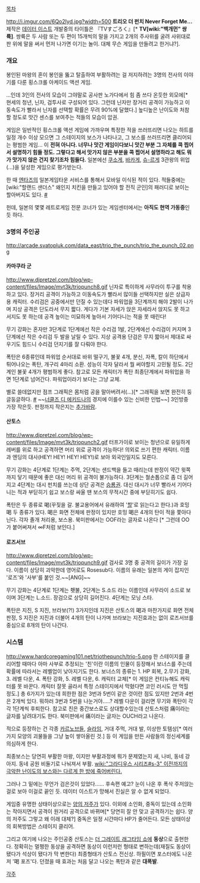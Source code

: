 [[목차]]

http://i.imgur.com/6Qo2Iyd.jpg?width=500
{{{#!html
<script type="text/javascript" src="http://ext.nicovideo.jp/thumb_watch/sm6067582"></script><noscript><a href="http://www.nicovideo.jp/watch/sm6067582">【ニコニコ動画】トリオ・ザ・パンチ１／２</a></noscript>
}}}
{{{#!html
<script type="text/javascript" src="http://ext.nicovideo.jp/thumb_watch/sm6067694"></script><noscript><a href="http://www.nicovideo.jp/watch/sm6067694">【ニコニコ動画】トリオ・ザ・パンチ２／２
</a></noscript>
}}}
'''트리오 더 펀치 Never Forget Me...''' 제작은 [[데이터 이스트]]
개발중의 타이틀은 『TVすごろく』[* '''TV[wiki:"백개먼" 쌍륙]'''. 쌍륙은 두 사람 또는 두 편이 15개씩의 말을 가지고 2개의 주사위를 굴려 사위대로 판 위에 말을 써서 먼저 나가면 이기는 놀이. 대체 무슨 게임을 만들려고 한거냐?].

=== 개요 ===
봉인된 마왕의 혼이 봉인을 뚫고 탈출하여 부활하려는 걸 저지하려는 3명의 전사의 이야기를 다룬 횡스크롤 아케이드 액션 게임.

...인데 3인의 전사의 모습이 그야말로 공사판 노가다에서 힘 좀 쓰다 온듯한 외모에[* 현세의 청년, 닌자, 검투사로 구성되어 있다. 그런데 닌자만 장거리 공격이 가능하고 이동속도가 빨라서 닌자를 선택할 확률은 무려 90%에 달했다.] 높디높은 난이도와 처참할 정도로 맛간 센스를 보여주는 적들의 모습이 압권.

게임은 일반적인 횡스크롤 액션 게임에 가까우며 특정한 적을 쓰러뜨리면 나오는 하트를 일정 개수 이상 모으면 그 스테이지의 보스가 나타나고, 그 보스를 쓰러뜨리면 클리어되는 평범한 게임… 이 '''전혀 아니다. 너무나 맛간 게임이다보니 맛간 부분 그 자체를 콕 찝어서 설명하기 힘들 정도. 그렇다고 해서 맛가지 않은 부분을 콕 찝어서 설명하라고 해도 뭐가 맛가지 않은 건지 찾기조차 힘들다.''' 일본에선 [[쿠소게]], [[바카게]], [[슈-르]]게 3관왕의 위업(...)을 달성한 게임으로 평가받는다.

한 때 [[엔타즈]]의 일본게임타운 서비스를 통해서 모바일 이식된 적이 있다.
적들중에는 [wiki:"할랜드 샌더스" 왜인지 치킨을 만들고 있어야 할 전직 군인]의 패러디로 보이는 할아버지도 있다. [http://www.spriters-resource.com/arcade/triothepunch/sheet/59383/ #]

헌데, 일본의 몇몇 레트로게임 전문 코너가 있는 게임센터에서는 '''아직도 현역 가동중'''인듯 하다.

=== 3명의 주인공 ===
http://arcade.svatopluk.com/data_east/trio_the_punch/trio_the_punch_02.png
==== 카마쿠라 군 ====
http://www.djpretzel.com/blog/wp-content/files/Image/mvt3k/triopunch8.gif
닌자로 특이하게 사무라이 투구를 착용하고 있다. 장거리 공격이 가능하고 이동속도가 빨라서 많이들 선택하지만 실은 상급자용 캐릭터. 수리검은 공중에서만 던질 수 있는데다 파워업을 3단계까지 해야 2발이 나가며 지상 공격은 단도라서 무지 짧다. 게다가 기본 자세가 앉은 자세라서 앉지도 못 하고 서지도 못 하는데 공격 높이는 미묘하게 높아서 기어다니는 적을 못 때린다!

무기 강화는 혼자만 3단계로 1단계에선 작은 수리검 1발, 2단계에선 수리검이 커지며 3단계에선 작은 수리검 두 발을 날릴 수 있다. 지상 공격용 단검은 무지 짧아서 제대로 싸우기도 힘드니 수리검 던지기를 잘 다뤄야 한다.

폭탄은 6종류인데 파워업 순서대로 바위 떨구기, 불꽃 4개, 분신, 자폭, 칼이 하단에서 튀어나오는 폭탄, 개구리 4마리 소환. 성능이 각자 달라서 뭘 써야할지 고민될 정도. 2단계인 불꽃 4개가 평범하게 좋다. 참고로 모든 캐릭터가 폭탄 최종단계에서 파워업을 하면 1단계로 넘어간다. 파워업이라기 보다는 그냥 교체.

별로 쓸데없지만 점프 그래픽은 몸처럼 공을 말아버려서(...)[* 그래픽을 보면 완전히 둥글둥글하다. [http://www.spriters-resource.com/arcade/triothepunch/sheet/59379/ #] ~~[[너클즈 디 에키드나]]의 경지에 이를수 있는 신비한 인법~~] 3인방중 가장 작은듯. 판정까지 작은지는 [[추가바람]].
==== 산토스 ====
http://www.djpretzel.com/blog/wp-content/files/Image/mvt3k/triopunch2.gif
터프가이로 보이는 청년으로 유일하게 레버를 위로 하고 공격하면 머리 위로 공격이 가능하다! 의외로 쓰기 편한 캐릭터. 이름과 엔딩의 대사(HEY! HEY! HEY! HEY!)로 보아 외국인일지도 모른다.

무기 강화는 4단계로 1단계는 주먹, 2단계는 샌드백을 들고 때리는데 판정이 약간 윗쪽까지 닿기 때문에 좋은 대신 머리 위 공격이 불가능하다. 3단계는 철손톱으로 좀 더 길어지고 4단계는 대시 펀치를 쓰는데 상단 공격은 [[승룡권]]. 대신 대시가 너무 빨라서 기어다니는 적과 부딛히기 쉽고 보스랑 싸울 땐 보스의 무적시간 중에 부딛히기도 쉽다.

폭탄은 두 종류로 喝(꾸짖을 갈. 불교용어에서 유래하여 '[[할]]'로 읽는다고 한다.)과 호밍 喝 두 종류가 있다. 喝은 화면 전체에 판정이 있지만 호밍 喝은 4개의 탄이 적을 쫓아다닌다. 각자 졸개 처리용, 보스용. 북미판에서는 OOF라는 글자로 나온다 [* 그런데 OO가 붙어써져서 ∞F처럼 보인다.]

==== 로즈서브 ====
http://www.djpretzel.com/blog/wp-content/files/Image/mvt3k/triopunch9.gif
검사로 3명 중 공격의 길이가 가장 길다. 이름이 상당히 괴악한데 영어로도 Rosesub다. 이름의 유래는 일본의 게이 잡지인 '로즈'와 '사부'를 붙인 것.~~[ANG]~~

무기 강화는 4단계로 1단계는 횃불, 2단계는 S.소드 라는 이름인데 사무라이 소드로 보이며 3단계는 L.소드. 장검으로 상당히 길어진다. 4단계는 모닝 스타.

폭탄은 지진, S 지진, 브라보(?!) 3가지인데 지진은 산토스의 喝과 마찬가지로 화면 전체판정, S 지진은 지진과 더불어 4개의 탄이 나가며 브라보는 지진효과는 없이 로즈서브를 중심으로 8개의 탄이 나간다.

=== 시스템 ===
http://www.hardcoregaming101.net/triothepunch/trio-5.png
한 스테이지를 클리어할 때마다 아마 사부로 추정되는 '친'이란 이름의 인물이 등장해서 보너스를 주는데 확률에 따라서는 레벨업이 낮아지기도 한다. 보너스의 종류는 1. HP 회복, 2.무기 강화, 3. 레벨 다운, 4. 폭탄 강화, 5. 레벨 다운, 6. 캐릭터 교체[* 이 게임은 컨티뉴해도 캐릭터를 못 바꾼다. 캐릭터 잘못 골라서 특정 스테이지에서 막혔다면 코인 러시도 안 먹힐 정도.] 총 6가지가 있는데 희한한 점은 3번과 5번이 같은 것이란 점도 있지만 2번과 4번은 2개씩 있다. 뭐하러 3번과 5번을 나눈거야.....? 레벨 다운이 걸리면 무기와 폭탄이 각각 1단계씩 후퇴한다. 
참고로 친은 중간보스로도 상대할수있는데 산토스처럼 痛이라는 글자를 날려대기도 한다. 북미판에서 痛이라는 글자는 OUCH라고 나온다.

적으로 등장하는 건 각종 [[카르노브]]들, [[슬라임]], 거대 주먹, 거대 발, 이상한 토템상[* 여러가지 모양의 괴물들을 그냥 높이 쌓아올린 것.] 등 이 게임을 만든 사람들의 정신세계를 의심하게 한다.

최종보스는 당연히 부활한 마왕, 이지만 부활과정에 뭐가 문제였는지 새, 나비, 동네 강아지. 동네 공원 비둘기로 나눠져서 부활. [[wiki:"그라디우스 시리즈#s-3" 이전까지의 극악한 난이도의 보스와는 다르게 한 방에 죽어버린다.]]

그러나 그 밑에는 무언가 검은것이 있었다...... 후속편 예고? 눈이 나온 후 폭삭 주저앉는 걸로 보아 이걸로 끝인 듯. 데이터 이스트가 망해서 진실은 알 수 없게 되었다. 

게임중 유명한 상태이상으로는 [[양의 저주]]가 있다. 이외에 소인화, 중독이 있는데 소인화는 작아지면서 공격이 원거리 공격으로 바뀌며[* 당연히 잘 안 맞고 공격하기는 쉽다. 양의 저주도 그렇고 왜 이래 대체?] 중독은 일정 시간마다 HP가 줄어든다. 모든 상태이상의 회복방법은 스테이지 클리어.

그리고 여기에 나오는 주인공중 산토스는 [[더 그레이트 래그타임 쇼]]에 '''동상'''으로 출현한다. 정확히는 멀쩡한 동상을 공격하면 동상이 이런저런 형태로 변하는데(재질도 동상이 됐다가 석상이 됐다가 막 변한다) 최종형태가 산토스 전신상. 하필이면 포스터에도 나온 저 '喝 포즈'다. 던졌을 때 효과는 처음 달고 나오는 폭탄과 같은 '''대폭발'''.

[[각주]]
